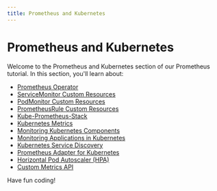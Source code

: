 ```yaml
---
title: Prometheus and Kubernetes
---
```


# Prometheus and Kubernetes

Welcome to the Prometheus and Kubernetes section of our Prometheus tutorial. In this section, you'll learn about:

- [Prometheus Operator](./0-prometheus-operator.mdx)
- [ServiceMonitor Custom Resources](./1-servicemonitor-custom-resources.mdx)
- [PodMonitor Custom Resources](./2-podmonitor-custom-resources.mdx)
- [PrometheusRule Custom Resources](./3-prometheusrule-custom-resources.mdx)
- [Kube-Prometheus-Stack](./4-kube-prometheus-stack.mdx)
- [Kubernetes Metrics](./5-kubernetes-metrics.mdx)
- [Monitoring Kubernetes Components](./6-monitoring-kubernetes-components.mdx)
- [Monitoring Applications in Kubernetes](./7-monitoring-applications-in-kubernetes.mdx)
- [Kubernetes Service Discovery](./8-kubernetes-service-discovery.mdx)
- [Prometheus Adapter for Kubernetes](./9-prometheus-adapter-for-kubernetes.mdx)
- [Horizontal Pod Autoscaler (HPA)](./10-hpa-horizontal-pod-autoscaler.mdx)
- [Custom Metrics API](./11-custom-metrics-api.mdx)

Have fun coding!